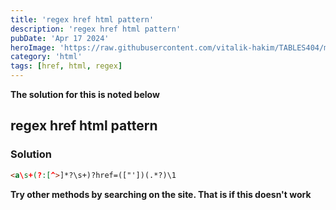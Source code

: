 ---
title: 'regex href html pattern'
description: 'regex href html pattern'
pubDate: 'Apr 17 2024'
heroImage: 'https://raw.githubusercontent.com/vitalik-hakim/TABLES404/main/error_b/HTML.png'
category: 'html'
tags: [href, html, regex]
---

**The solution for this is noted below**

## regex href html pattern

### Solution

```html
<a\s+(?:[^>]*?\s+)?href=(["'])(.*?)\1
```
**Try other methods by searching on the site. That is if this doesn't work**
